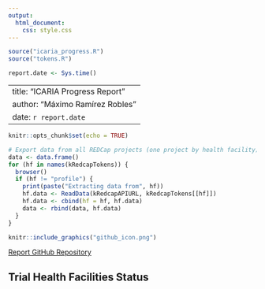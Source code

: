 ```yaml
---
output: 
  html_document: 
    css: style.css
---
```


```r
source("icaria_progress.R")
source("tokens.R")

report.date <- Sys.time()
```

---
title: "ICARIA Progress Report"
author: "Máximo Ramírez Robles"
date: `r report.date`
---

```r
knitr::opts_chunk$set(echo = TRUE)

# Export data from all REDCap projects (one project by health facility)
data <- data.frame()
for (hf in names(kRedcapTokens)) {
  browser()
  if (hf != "profile") {
    print(paste("Extracting data from", hf))
    hf.data <- ReadData(kRedcapAPIURL, kRedcapTokens[[hf]])
    hf.data <- cbind(hf = hf, hf.data)
    data <- rbind(data, hf.data)
  }
}
```

```r
knitr::include_graphics("github_icon.png")
```
[Report GitHub Repository](https://github.com/maxramirez84/r_icaria_progress_report)

## Trial Health Facilities Status
